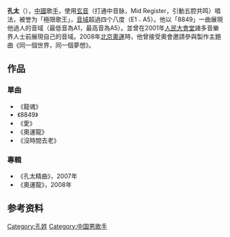 {{Unreferenced|time=2013-10-11T03:26:24+00:00}}
'''孔太'''（{{bd||2月19日|catIdx=K}}），[[中國|中國]]歌[[歌手|手]]，使用[[玄音|玄音]]（打通中音脉，Mid Register，引動五腔共鸣）唱法，被誉为「極限歌王」，[[音域|音域]]超過四个八度（E1﹣A5）。他以「8849」一曲展現他過人的音域（最低音為A1，最高音為A5）。並曾在2001年[[人民大會堂|人民大會堂]]諸多音樂界人士前展現自己的音域。2008年[[2008年夏季奥林匹克运动会|北京奧運]]時，他曾接受奧會邀請參與製作主題曲《同一個世界，同一個夢想》。

==作品==
===單曲===
*《龍魂》
*《8849》
*《愛》
*《奧運龍》
*《沒時間去老》

===專輯===
*《孔太精曲》，2007年
*《奧運龍》，2008年

==参考资料==
[[Category:孔姓|Category:孔姓]]
[[Category:中国男歌手|Category:中国男歌手]]
